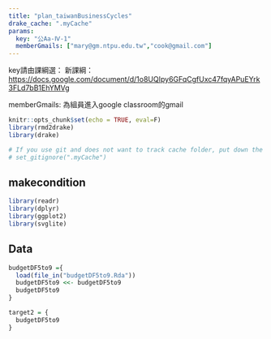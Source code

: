 ```yaml
---
title: "plan_taiwanBusinessCycles"
drake_cache: ".myCache"
params:
  key: "公Aa-Ⅳ-1"
  memberGmails: ["mary@gm.ntpu.edu.tw","cook@gmail.com"]
---
```


key請由課綱選：
新課綱：<https://docs.google.com/document/d/1o8UQIpy6GFqCgfUxc47fqyAPuEYrk3FLd7bB1EhYMVg>

memberGmails: 為組員進入google classroom的gmail

```r
knitr::opts_chunk$set(echo = TRUE, eval=F)
library(rmd2drake)
library(drake)

# If you use git and does not want to track cache folder, put down the following command:
# set_gitignore(".myCache")
```

## makecondition

```r
library(readr)
library(dplyr)
library(ggplot2)
library(svglite)
```

## Data


```r
budgetDF5to9 ={
  load(file_in("budgetDF5to9.Rda"))
  budgetDF5to9 <<- budgetDF5to9
  budgetDF5to9
} 
```

```r
target2 = {
  budgetDF5to9
}
```


